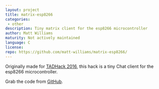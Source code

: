 ```yaml
---
layout: project
title: matrix-esp8266
categories:
 - other
description: Tiny matrix client for the esp8266 microcontroller
author: Matt Williams
maturity: Not actively maintained
language: C
license:
repo: https://github.com/matt-williams/matrix-esp8266/
---
```


Originally made for [TADHack 2016](https://www.youtube.com/watch?v=X41RbOKTrbE&t=11m30s), this hack is a tiny Chat client for the esp8266 microcontroller.

Grab the code from [GitHub](https://github.com/matt-williams/matrix-esp8266/).
